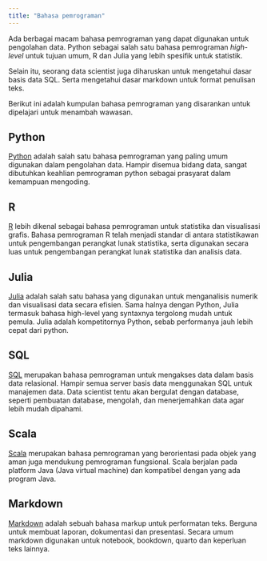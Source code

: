 ```yaml
---
title: "Bahasa pemrograman"
---
```


Ada berbagai macam bahasa pemrograman yang dapat digunakan untuk pengolahan data.
Python sebagai salah satu bahasa pemrograman *high-level* untuk tujuan umum,
R dan Julia yang lebih spesifik untuk statistik.

Selain itu, seorang data scientist juga diharuskan untuk mengetahui dasar basis data SQL.
Serta mengetahui dasar markdown untuk format penulisan teks.

Berikut ini adalah kumpulan bahasa pemrograman yang disarankan untuk dipelajari untuk menambah wawasan.

## Python

[Python](python.qmd) adalah salah satu bahasa pemrograman yang paling umum digunakan dalam pengolahan data.
Hampir disemua bidang data, sangat dibutuhkan keahlian pemrograman python sebagai prasyarat dalam kemampuan mengoding.

## R

[R](r.qmd) lebih dikenal sebagai bahasa pemrograman untuk statistika dan visualisasi grafis.
Bahasa pemrograman R telah menjadi standar di antara statistikawan untuk pengembangan perangkat lunak statistika, serta digunakan secara luas untuk pengembangan perangkat lunak statistika dan analisis data.

## Julia

[Julia](julia.qmd) adalah salah satu bahasa yang digunakan untuk menganalisis numerik dan visualisasi data secara efisien.
Sama halnya dengan Python, Julia termasuk bahasa high-level yang syntaxnya tergolong mudah untuk pemula.
Julia adalah kompetitornya Python, sebab performanya jauh lebih cepat dari python.

## SQL

[SQL](sql.qmd) merupakan bahasa pemrograman untuk mengakses data dalam basis data relasional.
Hampir semua server basis data menggunakan SQL untuk manajemen data.
Data scientist tentu akan bergulat dengan database, seperti pembuatan database, mengolah, dan menerjemahkan data agar lebih mudah dipahami.

## Scala

[Scala](scala.qmd) merupakan bahasa pemrograman yang berorientasi pada objek yang aman juga mendukung pemrograman fungsional.
Scala berjalan pada platform Java (Java virtual machine) dan kompatibel dengan yang ada program Java.

## Markdown

[Markdown](markdown.qmd) adalah sebuah bahasa markup untuk performatan teks.
Berguna untuk membuat laporan, dokumentasi dan presentasi.
Secara umum markdown digunakan untuk notebook, bookdown, quarto dan keperluan teks lainnya.

